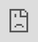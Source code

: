 ```yaml
---
title: "Car Price Comparison Tool"
description: |
  This webapp helps South Africans gauge the median price for a second hand car. You can compare price by odometer reading, make and model, and province. Ad links are included in a table beside the output.
preview: images/preview.png
author:
  - name: Jonathan Jayes
date: 03-18-2021
output:
  distill::distill_article:
    self_contained: false
---
```



```r
knitr::opts_chunk$set(echo = FALSE)
```


<iframe src="http://jonathan-jayes.shinyapps.io/gumtree-price-explorer" style="border: 0; position:absolute; top:0; left:0; right:0; bottom:0; width:100%; height:100%">


Distill is a publication format for scientific and technical writing, native to the web.

Learn more about using Distill at <https://rstudio.github.io/distill>.



